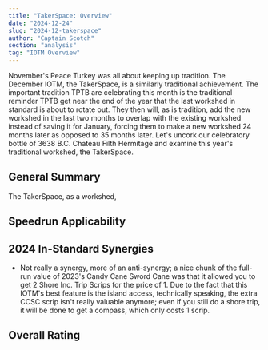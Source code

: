 ```yaml
---
title: "TakerSpace: Overview"
date: "2024-12-24"
slug: "2024-12-takerspace"
author: "Captain Scotch"
section: "analysis"
tag: "IOTM Overview"
---
```


November's Peace Turkey was all about keeping up tradition. The December IOTM, the TakerSpace, is a similarly traditional achievement. The important tradition TPTB are celebrating this month is the traditional reminder TPTB get near the end of the year that the last workshed in standard is about to rotate out. They then will, as is tradition, add the new workshed in the last two months to overlap with the existing workshed instead of saving it for January, forcing them to make a new workshed 24 months later as opposed to 35 months later. Let's uncork our celebratory bottle of 3638 B.C. Chateau Filth Hermitage and examine this year's traditional workshed, the TakerSpace.

## General Summary
The TakerSpace, as a workshed, 

## Speedrun Applicability


## 2024 In-Standard Synergies

- Not really a synergy, more of an anti-synergy; a nice chunk of the full-run value of 2023's <Link to="2023-12-candy-cane-sword">Candy Cane Sword Cane</Link> was that it allowed you to get 2 Shore Inc. Trip Scrips for the price of 1. Due to the fact that this IOTM's best feature is the island access, technically speaking, the extra CCSC scrip isn't really valuable anymore; even if you still do a shore trip, it will be done to get a compass, which only costs 1 scrip. 

## Overall Rating


